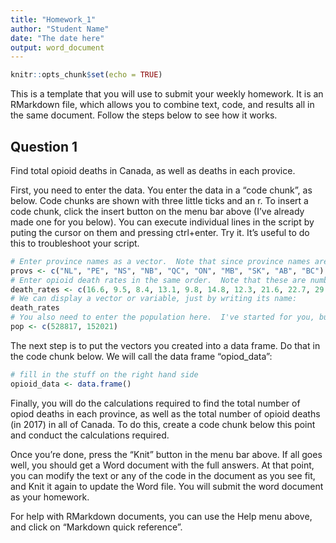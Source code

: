 ---
title: "Homework_1"
author: "Student Name"
date: "The date here"
output: word_document
---

```{r setup, include=FALSE}
knitr::opts_chunk$set(echo = TRUE)
```

This is a template that you will use to submit your weekly homework.  It is an RMarkdown file, which allows you to combine text, code, and results all in the same document.  Follow the steps below to see how it works.

## Question 1
Find total opioid deaths in Canada, as well as deaths in each provice.  

First, you need to enter the data.  You enter the data in a "code chunk", as below.  Code chunks are shown with three little ticks and an r.  To insert a code chunk, click the insert button on the menu bar above (I've already made one for you below).  You can execute individual lines in the script by puting the cursor on them and pressing ctrl+enter. Try it.  It's useful to do this to troubleshoot your script.

```{r}
# Enter province names as a vector.  Note that since province names are characters (not numbers), we put quotes around them.
provs <- c("NL", "PE", "NS", "NB", "QC", "ON", "MB", "SK", "AB", "BC")
# Enter opioid death rates in the same order.  Note that these are numbers, so they don't need any quotes:
death_rates <- c(16.6, 9.5, 8.4, 13.1, 9.8, 14.8, 12.3, 21.6, 22.7, 29.3)
# We can display a vector or variable, just by writing its name:
death_rates
# You also need to enter the population here.  I've started for you, but you need to finish.
pop <- c(528817, 152021)
```

The next step is to put the vectors you created into a data frame.  Do that in the code chunk below.  We will call the data frame "opiod_data":
```{r}
# fill in the stuff on the right hand side
opioid_data <- data.frame()
```

Finally, you will do the calculations required to find the total number of opiod deaths in each province, as well as the total number of opioid deaths (in 2017) in all of Canada.  To do this, create a code chunk below this point and conduct the calculations required.


Once you're done, press the "Knit" button in the menu bar above.  If all goes well, you should get a Word document with the full answers.  At that point, you can modify the text or any of the code in the document as you see fit, and Knit it again to update the Word file.  You will submit the word document as your homework.

For help with RMarkdown documents, you can use the Help menu above, and click on "Markdown quick reference".  






